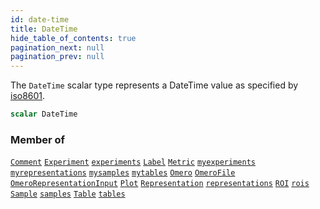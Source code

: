 ```yaml
---
id: date-time
title: DateTime
hide_table_of_contents: true
pagination_next: null
pagination_prev: null
---
```








The `DateTime` scalar type represents a DateTime
value as specified by
[iso8601](https://en.wikipedia.org/wiki/ISO_8601).

```graphql
scalar DateTime
```




### Member of

[`Comment`](/docs/schemas/mikro/objects/comment)  <Badge class="secondary" text="object"/><Bullet />[`Experiment`](/docs/schemas/mikro/objects/experiment)  <Badge class="secondary" text="object"/><Bullet />[`experiments`](/docs/schemas/mikro/queries/experiments)  <Badge class="secondary" text="query"/><Bullet />[`Label`](/docs/schemas/mikro/objects/label)  <Badge class="secondary" text="object"/><Bullet />[`Metric`](/docs/schemas/mikro/objects/metric)  <Badge class="secondary" text="object"/><Bullet />[`myexperiments`](/docs/schemas/mikro/queries/myexperiments)  <Badge class="secondary" text="query"/><Bullet />[`myrepresentations`](/docs/schemas/mikro/queries/myrepresentations)  <Badge class="secondary" text="query"/><Bullet />[`mysamples`](/docs/schemas/mikro/queries/mysamples)  <Badge class="secondary" text="query"/><Bullet />[`mytables`](/docs/schemas/mikro/queries/mytables)  <Badge class="secondary" text="query"/><Bullet />[`Omero`](/docs/schemas/mikro/objects/omero)  <Badge class="secondary" text="object"/><Bullet />[`OmeroFile`](/docs/schemas/mikro/objects/omero-file)  <Badge class="secondary" text="object"/><Bullet />[`OmeroRepresentationInput`](/docs/schemas/mikro/inputs/omero-representation-input)  <Badge class="secondary" text="input"/><Bullet />[`Plot`](/docs/schemas/mikro/objects/plot)  <Badge class="secondary" text="object"/><Bullet />[`Representation`](/docs/schemas/mikro/objects/representation)  <Badge class="secondary" text="object"/><Bullet />[`representations`](/docs/schemas/mikro/queries/representations)  <Badge class="secondary" text="query"/><Bullet />[`ROI`](/docs/schemas/mikro/objects/roi)  <Badge class="secondary" text="object"/><Bullet />[`rois`](/docs/schemas/mikro/queries/rois)  <Badge class="secondary" text="query"/><Bullet />[`Sample`](/docs/schemas/mikro/objects/sample)  <Badge class="secondary" text="object"/><Bullet />[`samples`](/docs/schemas/mikro/queries/samples)  <Badge class="secondary" text="query"/><Bullet />[`Table`](/docs/schemas/mikro/objects/table)  <Badge class="secondary" text="object"/><Bullet />[`tables`](/docs/schemas/mikro/queries/tables)  <Badge class="secondary" text="query"/>



